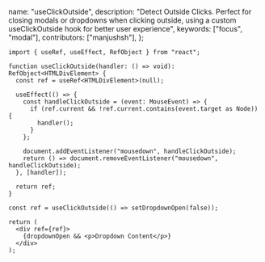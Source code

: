   name: "useClickOutside",
  description: "Detect Outside Clicks. Perfect for closing modals or dropdowns when clicking outside, using a custom useClickOutside hook for better user experience",
  keywords: ["focus", "modal"],
  contributors: ["manjushsh"],
};

```tsx
import { useRef, useEffect, RefObject } from "react";

function useClickOutside(handler: () => void): RefObject<HTMLDivElement> {
  const ref = useRef<HTMLDivElement>(null);

  useEffect(() => {
    const handleClickOutside = (event: MouseEvent) => {
      if (ref.current && !ref.current.contains(event.target as Node)) {
        handler();
      }
    };

    document.addEventListener("mousedown", handleClickOutside);
    return () => document.removeEventListener("mousedown", handleClickOutside);
  }, [handler]);

  return ref;
}
```

```tsx
const ref = useClickOutside(() => setDropdownOpen(false));

return (
  <div ref={ref}>
    {dropdownOpen && <p>Dropdown Content</p>}
  </div>
);
```
